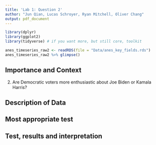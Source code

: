 ```yaml
---
title: 'Lab 1: Question 2'
author: "Jun Qian, Lucas Schroyer, Ryan Mitchell, Oliver Chang"
output: pdf_document
---
```


```r
library(dplyr)
library(ggplot2) 
library(tidyverse) # if you want more, but still core, toolkit
```

```r

anes_timeseries_raw2 <- readRDS(file = "Data/anes_key_fields.rds")
anes_timeseries_raw2 %>% glimpse()

```


## Importance and Context
<!-- You can (and should delete each of these comments lines in your final report) --> 
<!-- Explain why the reader should care about your research question. -->

2. Are Democratic voters more enthusiastic about Joe Biden or Kamala Harris?


## Description of Data
<!-- Explain how your research question is operationalized, including whether the variables you create are appropriate to study the concepts in question. --> 
<!-- What are some basic features of the data distribution? --> 
<!-- What changes do you make to the data and why? --> 

## Most appropriate test 
<!-- Explain which test is the most appropriate to answer your question and why it is the most appropriate --> 
<!-- List every assumption that your test requires and evaluate it. -->

## Test, results and interpretation
<!-- What are the results of your test? --> 
<!-- What do the results of this test mean? What is the practical significance? --> 